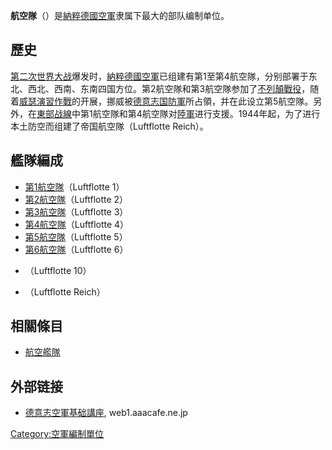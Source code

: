 '''航空隊'''（{{lang-de|Luftflotte}}）是[[納粹德國空軍|納粹德國空軍]]隶属下最大的部队编制单位。

== 歷史 ==
[[第二次世界大战|第二次世界大战]]爆发时，[[納粹德國空軍|納粹德國空軍]]已组建有第1至第4航空隊，分别部署于东北、西北、西南、东南四国方位。第2航空隊和第3航空隊参加了[[不列顛戰役|不列顛戰役]]，随着[[威瑟演習作戰|威瑟演習作戰]]的开展，挪威被[[德意志国防軍|德意志国防軍]]所占領，并在此设立第5航空隊。另外，在[[苏德战争|東部战線]]中第1航空隊和第4航空隊对[[納粹德國陸軍|陸軍]]进行支援。1944年起，为了进行本土防空而组建了帝国航空隊（Luftflotte Reich）。

== 艦隊編成 ==
* [[德國國防軍空軍第1航空隊|第1航空隊]]（Luftflotte 1）
* [[德國國防軍空軍第2航空隊|第2航空隊]]（Luftflotte 2）
* [[德國國防軍空軍第3航空隊|第3航空隊]]（Luftflotte 3）
* [[德國國防軍空軍第4航空隊|第4航空隊]]（Luftflotte 4）
* [[德國國防軍空軍第5航空隊|第5航空隊]]（Luftflotte 5）
* [[德國國防軍空軍第6航空隊|第6航空隊]]（Luftflotte 6）
* {{Link-fr|德國國防軍空軍第10航空隊|Luftflotte 10|第10航空隊}}（Luftflotte 10）
* {{Link-en|德國國防軍空軍帝國航空隊|Luftflotte Reich|帝國航空隊}}（Luftflotte Reich）

== 相關條目 ==
* [[航空艦隊|航空艦隊]]

== 外部链接 ==
* [https://web.archive.org/web/20071105234052/http://web1.aaacafe.ne.jp/~catalog/tiger/wing/020.html 德意志空軍基础講座], web1.aaacafe.ne.jp

{{Military-stub}}
{{德國空軍航空隊}}
[[Category:空軍編制單位|Category:空軍編制單位]]